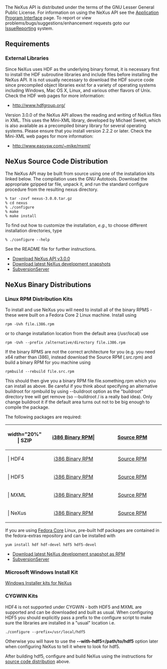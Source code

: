 The NeXus API is distributed under the terms of the GNU Lesser General Public License. For information on using the NeXus API see the [[Application Program Interface]] page. To report or view problems/bugs/suggestions/enhancement requests goto our [[IssueReporting]] system.

==Requirements==
===External Libraries===
Since NeXus uses HDF as the underlying binary format, it is necessary first to install the HDF subroutine libraries and include files before installing the NeXus API. It is not usually necessary to download the HDF source code since precompiled object libraries exist for a variety of operating systems including Windows, Mac OS X, Linux, and various other flavors of Unix. Check the HDF web pages for more information:
*http://www.hdfgroup.org/
Version 3.0.0 of the NeXus API allows the reading and writing of NeXus files in XML. This uses the Mini-XML library, developed by Michael Sweet, which is also available as a precompiled binary library for several operating systems. Please ensure that you install version 2.2.2 or later. Check the Mini-XML web pages for more information:
*http://www.easysw.com/~mike/mxml/

==NeXus Source Code Distribution==
The NeXus API may be built from source using one of the installation kits linked below. The compilation uses the GNU Autotools. Download the appropriate gzipped tar file, unpack it, and run the standard configure procedure from the resulting nexus directory. 
<pre>
% tar -zxvf nexus-3.0.0.tar.gz
% cd nexus
% ./configure
% make
% make install
</pre>
To find out how to customize the installation, ''e.g.'', to choose different installation directories, type
<pre>
% ./configure --help
</pre>
See the README file for further instructions.
*[http://download.nexusformat.org/kits/nexus-3.0.0.tar.gz Download NeXus API v3.0.0]
*[http://download.nexusformat.org/kits/ Download latest NeXus development snapshots]
*[[SubversionServer]]

==NeXus Binary Distributions==
===Linux RPM Distribution Kits===
To install and use NeXus you will need to install all of the binary RPMS - these were built on a Fedora Core 2 Linux machine. Install using
<pre>
rpm -Uvh file.i386.rpm
</pre>
or to change installation location from the default area (/usr/local) use
<pre>
rpm -Uvh --prefix /alternative/directory file.i386.rpm
</pre>
If the binary RPMS are not the correct architecture for you (e.g. you need x64 rather than i386), instead download the Source RPM (.src.rpm) and build a binary RPM for you machine using
<pre>
rpmbuild --rebuild file.src.rpm
</pre>
This should then give you a binary RPM file file.something.rpm which you can install as above. Be careful if you think about specifying an alternative buildroot for rpmbuild by using --buildroot option as the "buildroot" directory tree will get remove (so --buildroot / is a really bad idea). Only change buildroot it if the default area turns out not to be big enough to compile the package.

The following packages are required:
{| {{Tablestyle}}
|-
! {{Headcellstyle}} width="20%" | SZIP
| align="center" width="40%" | [http://download.nexusformat.org/kits/rpm/szip-2.0-1.i386.rpm i386 Binary RPM]| 
| align="center" width="40%" | [http://download.nexusformat.org/kits/rpm/szip-2.0-1.src.rpm Source RPM]
|-
! {{Headcellstyle}} | HDF4
| align="center" | [http://download.nexusformat.org/kits/rpm/hdf-4.2.1-1.i386.rpm i386 Binary RPM]
| align="center" | [http://download.nexusformat.org/kits/rpm/hdf-4.2.1-1.src.rpm Source RPM]
|-
! {{Headcellstyle}} | HDF5
| align="center" | [http://download.nexusformat.org/kits/rpm/hdf5-1.6.4-1.i386.rpm i386 Binary RPM]
| align="center" | [http://download.nexusformat.org/kits/rpm/hdf5-1.6.4-1.src.rpm Source RPM]
|-
! {{Headcellstyle}} | MXML
| align="center" | [http://download.nexusformat.org/kits/rpm/mxml-2.2.2-1.i386.rpm i386 Binary RPM]
| align="center" | [http://download.nexusformat.org/kits/rpm/mxml-2.2.2-1.src.rpm Source RPM]
|-
! {{Headcellstyle}} | NeXus
| align="center" | [http://download.nexusformat.org/kits/rpm/nexus-3.0.0-1.i386.rpm i386 Binary RPM]
| align="center" | [http://download.nexusformat.org/kits/rpm/nexus-3.0.0-1.src.rpm Source RPM]
|}

If you are using [http://fedora.redhat.com/ Fedora Core] Linux, pre-built hdf packages are contained in the fedora-extras repository and can be installed with
<pre>
yum install hdf hdf-devel hdf5 hdf5-devel
</pre>
*[http://download.nexusformat.org/kits/rpm/ Download latest NeXus development snapshot as RPM]
*[[SubversionServer]]

===Microsoft Windows Install Kit===
[http://download.nexusformat.org/kits/windows/ Windows Installer kits for NeXus]

===CYGWIN Kits===
HDF4 is not supported under CYGWIN - both HDF5 and MXML are supported and can be downloaded and built as usual. When configuring HDF5 you should explicitly pass a prefix to the configure script to make sure the libraries are installed in a "usual" location i.e.
<pre>
./configure --prefix=/usr/local/hdf5
</pre>
Otherwise you will have to use the '''--with-hdf5=/path/to/hdf5''' option later when configuring NeXus to tell it where to look for hdf5. 

After building hdf5, configure and build NeXus using the instructions for [[#NeXus Source Code Distribution| source code distribution]] above.